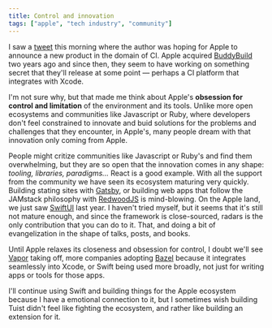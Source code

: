```yaml
---
title: Control and innovation
tags: ["apple", "tech industry", "community"]
---
```


I saw a [tweet](https://twitter.com/kikeenrique/status/1250897617686614016?s=20) this morning where the author was hoping for Apple to announce a new product in the domain of CI.
Apple acquired [BuddyBuild](https://www.buddybuild.com/) two years ago and since then,
they seem to have working on something secret that they'll release at some point ―
perhaps a CI platform that integrates with Xcode.

I'm not sure why,
but that made me think about Apple's **obsession for control and limitation** of the environment and its tools.
Unlike more open ecosystems and communities like Javascript or Ruby,
where developers don't feel constrained to innovate and buid solutions for the problems and challenges that they encounter,
in Apple's,
many people dream with that innovation only coming from Apple.

People might critize communities like Javascript or Ruby's and find them overwhelming,
but they are so open that the innovation comes in any shape: _tooling, libraries, paradigms..._
React is a good example.
With all the support from the community we have seen its ecosystem maturing very quickly.
Building stating sites with [Gatsby](https://www.gatsbyjs.org/),
or building web apps that follow the JAMstack philosophy with [RedwoodJS](https://redwoodjs.com/) is mind-blowing.
On the Apple land, we just saw [SwiftUI](https://developer.apple.com/xcode/swiftui/) last year.
I haven't tried myself,
but it seems that it's still not mature enough,
and since the framework is close-sourced,
radars is the only contribution that you can do to it.
That, and doing a bit of evangelization in the shape of talks, posts, and books.

Until Apple relaxes its closeness and obsession for control,
I doubt we'll see [Vapor](https://vapor.codes/) taking off,
more companies adopting [Bazel](https://bazel.build/) because it integrates seamlessly into Xcode,
or Swift being used more broadly, not just for writing apps or tools for those apps.

I'll continue using Swift and building things for the Apple ecosystem because I have a emotional connection to it,
but I sometimes wish building Tuist didn't feel like fighting the ecosystem,
and rather like building an extension for it.
